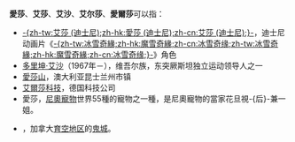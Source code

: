 '''愛莎'''、'''艾莎'''、'''艾沙'''、'''艾尔莎'''、'''愛爾莎'''可以指：

*[[艾莎_(迪士尼)|-{zh-tw:艾莎 (迪士尼);zh-hk:愛莎 (迪士尼);zh-cn:艾莎 (迪士尼);}-]]，迪士尼动画片《[[冰雪奇緣|-{zh-tw:冰雪奇緣;zh-hk:魔雪奇緣;zh-cn:冰雪奇缘;zh-tw:冰雪奇緣;zh-hk:魔雪奇緣;zh-cn:冰雪奇缘;}-]]》角色
*[[多里坤·艾沙|多里坤·艾沙]]（1967年－），维吾尔族，东突厥斯坦独立运动领导人之一
*[[愛莎山|愛莎山]]，澳大利亚昆士兰州市镇
*[[艾爾莎科技|艾爾莎科技]]，德国科技公司
*愛莎，[[尼奧寵物|尼奧寵物]]世界55種的寵物之一種，是尼奧寵物的當家花旦視-{后}-兼一姐。
*{{tsl|en|Elsa, Yukon|艾莎 (育空)|艾莎}}，加拿大[[育空地区|育空地区]]的[[鬼镇|鬼城]]。

{{Disambig|Cat=二字消歧义}}